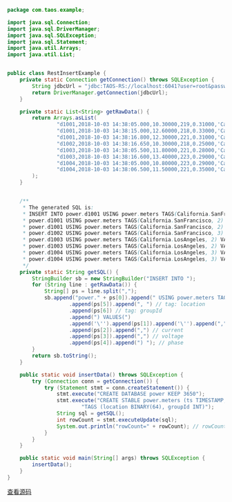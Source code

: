 ```java
package com.taos.example;

import java.sql.Connection;
import java.sql.DriverManager;
import java.sql.SQLException;
import java.sql.Statement;
import java.util.Arrays;
import java.util.List;


public class RestInsertExample {
    private static Connection getConnection() throws SQLException {
        String jdbcUrl = "jdbc:TAOS-RS://localhost:6041?user=root&password=taosdata";
        return DriverManager.getConnection(jdbcUrl);
    }

    private static List<String> getRawData() {
        return Arrays.asList(
                "d1001,2018-10-03 14:38:05.000,10.30000,219,0.31000,'California.SanFrancisco',2",
                "d1001,2018-10-03 14:38:15.000,12.60000,218,0.33000,'California.SanFrancisco',2",
                "d1001,2018-10-03 14:38:16.800,12.30000,221,0.31000,'California.SanFrancisco',2",
                "d1002,2018-10-03 14:38:16.650,10.30000,218,0.25000,'California.SanFrancisco',3",
                "d1003,2018-10-03 14:38:05.500,11.80000,221,0.28000,'California.LosAngeles',2",
                "d1003,2018-10-03 14:38:16.600,13.40000,223,0.29000,'California.LosAngeles',2",
                "d1004,2018-10-03 14:38:05.000,10.80000,223,0.29000,'California.LosAngeles',3",
                "d1004,2018-10-03 14:38:06.500,11.50000,221,0.35000,'California.LosAngeles',3"
        );
    }


    /**
     * The generated SQL is:
     * INSERT INTO power.d1001 USING power.meters TAGS(California.SanFrancisco, 2) VALUES('2018-10-03 14:38:05.000',10.30000,219,0.31000)
     * power.d1001 USING power.meters TAGS(California.SanFrancisco, 2) VALUES('2018-10-03 14:38:15.000',12.60000,218,0.33000)
     * power.d1001 USING power.meters TAGS(California.SanFrancisco, 2) VALUES('2018-10-03 14:38:16.800',12.30000,221,0.31000)
     * power.d1002 USING power.meters TAGS(California.SanFrancisco, 3) VALUES('2018-10-03 14:38:16.650',10.30000,218,0.25000)
     * power.d1003 USING power.meters TAGS(California.LosAngeles, 2) VALUES('2018-10-03 14:38:05.500',11.80000,221,0.28000)
     * power.d1003 USING power.meters TAGS(California.LosAngeles, 2) VALUES('2018-10-03 14:38:16.600',13.40000,223,0.29000)
     * power.d1004 USING power.meters TAGS(California.LosAngeles, 3) VALUES('2018-10-03 14:38:05.000',10.80000,223,0.29000)
     * power.d1004 USING power.meters TAGS(California.LosAngeles, 3) VALUES('2018-10-03 14:38:06.500',11.50000,221,0.35000)
     */
    private static String getSQL() {
        StringBuilder sb = new StringBuilder("INSERT INTO ");
        for (String line : getRawData()) {
            String[] ps = line.split(",");
            sb.append("power." + ps[0]).append(" USING power.meters TAGS(")
                    .append(ps[5]).append(", ") // tag: location
                    .append(ps[6]) // tag: groupId
                    .append(") VALUES(")
                    .append('\'').append(ps[1]).append('\'').append(",") // ts
                    .append(ps[2]).append(",") // current
                    .append(ps[3]).append(",") // voltage
                    .append(ps[4]).append(") "); // phase
        }
        return sb.toString();
    }

    public static void insertData() throws SQLException {
        try (Connection conn = getConnection()) {
            try (Statement stmt = conn.createStatement()) {
                stmt.execute("CREATE DATABASE power KEEP 3650");
                stmt.execute("CREATE STABLE power.meters (ts TIMESTAMP, current FLOAT, voltage INT, phase FLOAT) " +
                        "TAGS (location BINARY(64), groupId INT)");
                String sql = getSQL();
                int rowCount = stmt.executeUpdate(sql);
                System.out.println("rowCount=" + rowCount); // rowCount=8
            }
        }
    }

    public static void main(String[] args) throws SQLException {
        insertData();
    }
}

```

[查看源码](https://github.com/taosdata/TDengine/blob/main/docs/examples/java/src/main/java/com/taos/example/RestInsertExample.java)